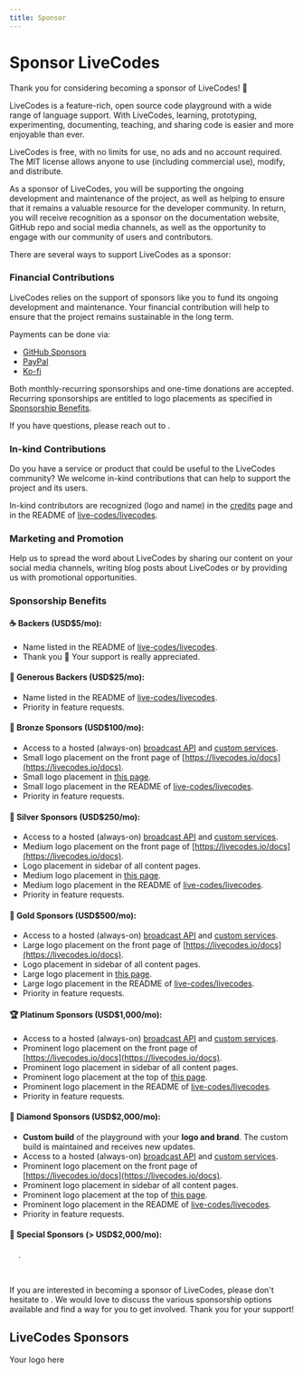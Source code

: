 ```yaml
---
title: Sponsor
---
```



# Sponsor LiveCodes

Thank you for considering becoming a sponsor of LiveCodes! 💚

LiveCodes is a feature-rich, open source code playground with a wide range of language support. With LiveCodes, learning, prototyping, experimenting, documenting, teaching, and sharing code is easier and more enjoyable than ever.

LiveCodes is free, with no limits for use, no ads and no account required. The MIT license allows anyone to use (including commercial use), modify, and distribute.

As a sponsor of LiveCodes, you will be supporting the ongoing development and maintenance of the project, as well as helping to ensure that it remains a valuable resource for the developer community. In return, you will receive recognition as a sponsor on the documentation website, GitHub repo and social media channels, as well as the opportunity to engage with our community of users and contributors.

There are several ways to support LiveCodes as a sponsor:

### Financial Contributions

LiveCodes relies on the support of sponsors like you to fund its ongoing development and maintenance. Your financial contribution will help to ensure that the project remains sustainable in the long term.

Payments can be done via:

- [GitHub Sponsors](https://github.com/sponsors/live-codes/)
- [PayPal](https://paypal.me/hatemhosni)
- [Ko-fi](https://ko-fi.com/hatemhosny)

Both monthly-recurring sponsorships and one-time donations are accepted. Recurring sponsorships are entitled to logo placements as specified in [Sponsorship Benefits](#sponsorship-benefits).

If you have questions, please reach out to <MailLink email="sponsor&#64;livecodes&#46;io" text="sponsor&#64;livecodes&#46;io" />.

### In-kind Contributions

Do you have a service or product that could be useful to the LiveCodes community? We welcome in-kind contributions that can help to support the project and its users.

In-kind contributors are recognized (logo and name) in the [credits](./credits.mdx) page and in the README of [live-codes/livecodes](https://github.com/live-codes/livecodes).

### Marketing and Promotion

Help us to spread the word about LiveCodes by sharing our content on your social media channels, writing blog posts about LiveCodes or by providing us with promotional opportunities.

### Sponsorship Benefits

#### ☕️ Backers (USD$5/mo):

- Name listed in the README of [live-codes/livecodes](https://github.com/live-codes/livecodes).
- Thank you 💚
  Your support is really appreciated.

#### 🍹 Generous Backers (USD$25/mo):

- Name listed in the README of [live-codes/livecodes](https://github.com/live-codes/livecodes).
- Priority in feature requests.

#### 🥉 Bronze Sponsors (USD$100/mo):

- Access to a hosted (always-on) [broadcast API](./features/broadcast.mdx) and [custom services](./advanced/services.mdx).
- Small logo placement on the front page of [https://livecodes.io/docs](https://livecodes.io/docs).
- Small logo placement in [this page](#livecodes-sponsors).
- Small logo placement in the README of [live-codes/livecodes](https://github.com/live-codes/livecodes).
- Priority in feature requests.

#### 🥈 Silver Sponsors (USD$250/mo):

- Access to a hosted (always-on) [broadcast API](./features/broadcast.mdx) and [custom services](./advanced/services.mdx).
- Medium logo placement on the front page of [https://livecodes.io/docs](https://livecodes.io/docs).
- Logo placement in sidebar of all content pages.
- Medium logo placement in [this page](#livecodes-sponsors).
- Medium logo placement in the README of [live-codes/livecodes](https://github.com/live-codes/livecodes).
- Priority in feature requests.

#### 🥇 Gold Sponsors (USD$500/mo):

- Access to a hosted (always-on) [broadcast API](./features/broadcast.mdx) and [custom services](./advanced/services.mdx).
- Large logo placement on the front page of [https://livecodes.io/docs](https://livecodes.io/docs).
- Logo placement in sidebar of all content pages.
- Large logo placement in [this page](#livecodes-sponsors).
- Large logo placement in the README of [live-codes/livecodes](https://github.com/live-codes/livecodes).
- Priority in feature requests.

#### 🏆 Platinum Sponsors (USD$1,000/mo):

- Access to a hosted (always-on) [broadcast API](./features/broadcast.mdx) and [custom services](./advanced/services.mdx).
- Prominent logo placement on the front page of [https://livecodes.io/docs](https://livecodes.io/docs).
- Prominent logo placement in sidebar of all content pages.
- Prominent logo placement at the top of [this page](#).
- Prominent logo placement in the README of [live-codes/livecodes](https://github.com/live-codes/livecodes).
- Priority in feature requests.

#### 💎 Diamond Sponsors (USD$2,000/mo):

- **Custom build** of the playground with your **logo and brand**. The custom build is maintained and receives new updates.
- Access to a hosted (always-on) [broadcast API](./features/broadcast.mdx) and [custom services](./advanced/services.mdx).
- Prominent logo placement on the front page of [https://livecodes.io/docs](https://livecodes.io/docs).
- Prominent logo placement in sidebar of all content pages.
- Prominent logo placement at the top of [this page](#).
- Prominent logo placement in the README of [live-codes/livecodes](https://github.com/live-codes/livecodes).
- Priority in feature requests.

#### 🌟 Special Sponsors (> USD$2,000/mo):

&nbsp;&nbsp;&nbsp;&nbsp;<MailLink email="sponsor&#64;livecodes&#46;io" text="Let's discuss" />.

<p>&nbsp;</p>

If you are interested in becoming a sponsor of LiveCodes, please don't hesitate to <MailLink email="sponsor&#64;livecodes&#46;io" text="reach out to us" />. We would love to discuss the various sponsorship options available and find a way for you to get involved. Thank you for your support!

## LiveCodes Sponsors

<div
  style={{
    display: 'flex',
    alignItems: 'center',
    justifyContent: 'center',
    height: ' 60px',
    width: '300px',
    border: '1px solid var(--ifm-table-border-color)',
    borderRadius: '3px',
    backgroundColor: 'var(--ifm-color-emphasis-100)',
    margin: '0.5em',
    marginBottom: '1.5em',
    color: 'var(--ifm-color-content-secondary)',
  }}
>
  Your logo here
</div>
